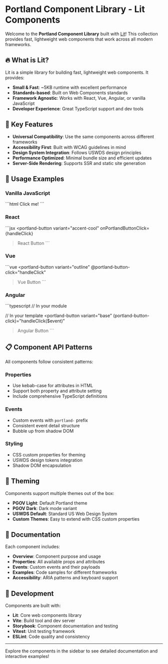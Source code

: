 # Portland Component Library - Lit Components

Welcome to the **Portland Component Library** built with [Lit](https://lit.dev/)! This collection provides fast, lightweight web components that work across all modern frameworks.

## 🔥 What is Lit?

Lit is a simple library for building fast, lightweight web components. It provides:

- **Small & Fast**: ~5KB runtime with excellent performance
- **Standards-based**: Built on Web Components standards
- **Framework Agnostic**: Works with React, Vue, Angular, or vanilla JavaScript
- **Developer Experience**: Great TypeScript support and dev tools

## 🚀 Key Features

- **Universal Compatibility**: Use the same components across different frameworks
- **Accessibility First**: Built with WCAG guidelines in mind
- **Design System Integration**: Follows USWDS design principles
- **Performance Optimized**: Minimal bundle size and efficient updates
- **Server-Side Rendering**: Supports SSR and static site generation

## 🎯 Usage Examples

### Vanilla JavaScript

\`\`\`html
<portland-button variant="secondary">
Click me!
</portland-button>
\`\`\`

### React

\`\`\`jsx
<portland-button
variant="accent-cool"
onPortlandButtonClick={handleClick}

> React Button
> </portland-button>
> \`\`\`

### Vue

\`\`\`vue
<portland-button
variant="outline"
@portland-button-click="handleClick"

> Vue Button
> </portland-button>
> \`\`\`

### Angular

\`\`\`typescript
// In your module

// In your template
<portland-button
variant="base"
(portland-button-click)="handleClick($event)"

> Angular Button
> </portland-button>
> \`\`\`

## 📋 Component API Patterns

All components follow consistent patterns:

### Properties

- Use kebab-case for attributes in HTML
- Support both property and attribute setting
- Include comprehensive TypeScript definitions

### Events

- Custom events with `portland-` prefix
- Consistent event detail structure
- Bubble up from shadow DOM

### Styling

- CSS custom properties for theming
- USWDS design tokens integration
- Shadow DOM encapsulation

## 🎨 Theming

Components support multiple themes out of the box:

- **PGOV Light**: Default Portland theme
- **PGOV Dark**: Dark mode variant
- **USWDS Default**: Standard US Web Design System
- **Custom Themes**: Easy to extend with CSS custom properties

## 📖 Documentation

Each component includes:

- **Overview**: Component purpose and usage
- **Properties**: All available props and attributes
- **Events**: Custom events and their payloads
- **Examples**: Code samples for different frameworks
- **Accessibility**: ARIA patterns and keyboard support

## 🔧 Development

Components are built with:

- **Lit**: Core web components library
- **Vite**: Build tool and dev server
- **Storybook**: Component documentation and testing
- **Vitest**: Unit testing framework
- **ESLint**: Code quality and consistency

---

Explore the components in the sidebar to see detailed documentation and interactive examples!
